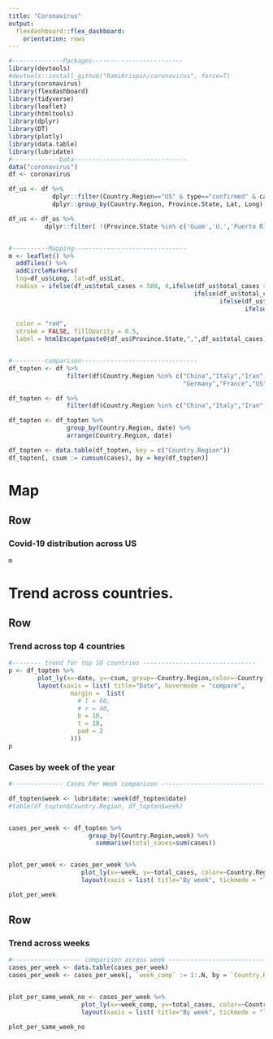 ```yaml
---
title: "Coronavirus"
output: 
  flexdashboard::flex_dashboard:
    orientation: rows
---
```


``` r
#--------------Packages-------------------------
library(devtools)
#devtools::install_github("RamiKrispin/coronavirus", force=T)
library(coronavirus)
library(flexdashboard)
library(tidyverse)
library(leaflet)
library(htmltools)
library(dplyr)
library(DT)
library(plotly)
library(data.table)
library(lubridate)
#-------------Data-------------------------------
data("coronavirus")
df <- coronavirus

df_us <- df %>% 
            dplyr::filter(Country.Region=="US" & type=="confirmed" & cases >=1) %>%
            dplyr::group_by(Country.Region, Province.State, Lat, Long) %>% summarise(total_cases=sum(cases))

df_us <- df_us %>% 
          dplyr::filter( !(Province.State %in% c('Guam','U.','Puerto Rico')))


#----------Mapping-------------------------------
m <- leaflet() %>%
  addTiles() %>% 
  addCircleMarkers(
  lng=df_us$Long, lat=df_us$Lat,
  radius = ifelse(df_us$total_cases < 500, 4,ifelse(df_us$total_cases >=500 &  df_us$total_cases < 1000, 6,
                                                   ifelse(df_us$total_cases>=1000 & df_us$total_cases <5000,12,
                                                          ifelse(df_us$total_cases>=5000 & df_us$total_cases <15000,20,
                                                                 ifelse(df_us$total_cases>=15000 & df_us$total_cases <30000,30,
                                                                        ifelse(df_us$total_cases>=30000 & df_us$total_cases <40000,40,50)))))),
  color = "red",
  stroke = FALSE, fillOpacity = 0.5,
  label = htmlEscape(paste0(df_us$Province.State,",",df_us$total_cases)))


#---------comparison--------------------------------
df_topten <- df %>% 
                filter(df$Country.Region %in% c("China","Italy","Iran","Spain","Korea, South",
                                                "Germany","France","US","Switzerland","United Kingdom") & cases >= 1 & type=="confirmed")

df_topten <- df %>% 
                filter(df$Country.Region %in% c("China","Italy","Iran","Spain","US") & cases >= 1 & type=="confirmed")

df_topten <- df_topten %>% 
                group_by(Country.Region, date) %>%
                arrange(Country.Region, date)

df_topten <- data.table(df_topten, key = c("Country.Region"))
df_topten[, csum := cumsum(cases), by = key(df_topten)]


```


Map
=======================================================================
Row
-----------------------------------------------------------------------

### Covid-19 distribution across US
```r
m
```

Trend across countries.
=======================================================================
Row
-----------------------------------------------------------------------
### Trend across top 4 countries

```r
#-------- trend for top 10 countries -------------------------------
p <- df_topten %>% 
        plot_ly(x=~date, y=~csum, group=~Country.Region,color=~Country.Region, mode="lines") %>% 
        layout(xaxis = list( title="Date", hovermode = "compare",
                 margin =  list(
                   # l = 60,
                   # r = 40,
                   b = 10,
                   t = 10,
                   pad = 2
                 )))
p
```

### Cases by week of the year
```r
#-------------- Cases Per Week comparison ----------------------------------

df_topten$week <- lubridate::week(df_topten$date)
#table(df_topten$Country.Region, df_topten$week)


cases_per_week <- df_topten %>% 
                      group_by(Country.Region,week) %>% 
                        summarise(total_cases=sum(cases))


plot_per_week <- cases_per_week %>% 
                    plot_ly(x=~week, y=~total_cases, color=~Country.Region, type = "bar") %>% 
                    layout(xaxis = list( title="By week", tickmode = "linear"))

plot_per_week
```


Row 
-----------------------------------------------------------------------

### Trend across weeks 
```r
#------------------- comparison across week ---------------------------------------------------
cases_per_week <- data.table(cases_per_week)
cases_per_week <- cases_per_week[, `week_comp` := 1:.N, by = `Country.Region`]


plot_per_same_week_no <- cases_per_week %>% 
                    plot_ly(x=~week_comp, y=~total_cases, color=~Country.Region, type = "bar") %>% 
                    layout(xaxis = list( title="By week", tickmode = "linear"))

plot_per_same_week_no
```


